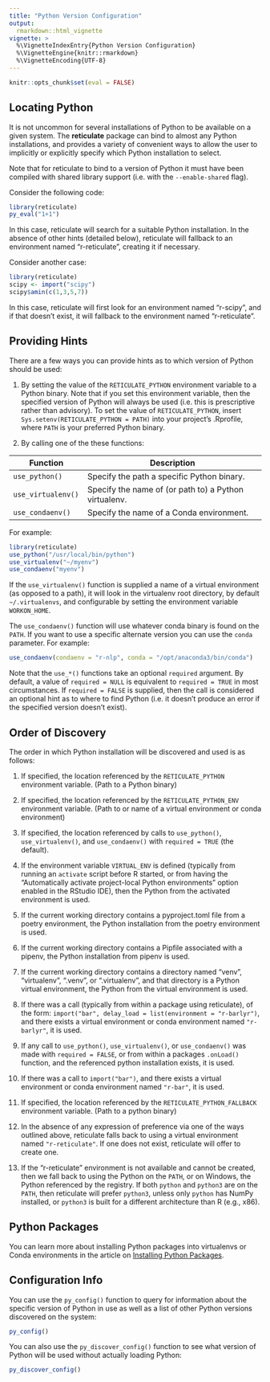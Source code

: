 ```yaml
---
title: "Python Version Configuration"
output:
  rmarkdown::html_vignette
vignette: >
  %\VignetteIndexEntry{Python Version Configuration}
  %\VignetteEngine{knitr::rmarkdown}
  %\VignetteEncoding{UTF-8}
---
```


```r
knitr::opts_chunk$set(eval = FALSE)
```

## Locating Python

It is not uncommon for several installations of Python to be available on a given system. The **reticulate** package can bind to almost any Python installations, and provides a variety of convenient ways to allow the user to implicitly or explicitly specify which Python installation to select.

Note that for reticulate to bind to a version of Python it must have been compiled with shared library support (i.e. with the `--enable-shared` flag).

Consider the following code:

```r
library(reticulate)
py_eval("1+1")
```

In this case, reticulate will search for a suitable Python installation. In the absence of other hints (detailed below), reticulate will fallback to an environment named "r-reticulate", creating it if necessary.

Consider another case:

```r
library(reticulate)
scipy <- import("scipy")
scipy$amin(c(1,3,5,7))
```

In this case, reticulate will first look for an environment named "r-scipy", and if that doesn't exist, it will fallback to the environment named "r-reticulate".

## Providing Hints

There are a few ways you can provide hints as to which version of Python should be used:

1.  By setting the value of the `RETICULATE_PYTHON` environment variable to a Python binary. Note that if you set this environment variable, then the specified version of Python will always be used (i.e. this is prescriptive rather than advisory). To set the value of `RETICULATE_PYTHON`, insert `Sys.setenv(RETICULATE_PYTHON = PATH)` into your project's .Rprofile, where `PATH` is your preferred Python binary.

2.  By calling one of the these functions:

| Function           | Description                                           |
|---------------------|---------------------------------------------------|
| `use_python()`     | Specify the path a specific Python binary.            |
| `use_virtualenv()` | Specify the name of (or path to) a Python virtualenv. |
| `use_condaenv()`   | Specify the name of a Conda environment.              |

For example:

```r
library(reticulate)
use_python("/usr/local/bin/python")
use_virtualenv("~/myenv")
use_condaenv("myenv")
```

If the `use_virtualenv()` function is supplied a name of a virtual environment (as opposed to a path), it will look in the virtualenv root directory, by default `~/.virtualenvs`, and configurable by setting the environment variable `WORKON_HOME`.

The `use_condaenv()` function will use whatever conda binary is found on the `PATH`. If you want to use a specific alternate version you can use the `conda` parameter. For example:

```r
use_condaenv(condaenv = "r-nlp", conda = "/opt/anaconda3/bin/conda")
```

Note that the `use_*()` functions take an optional `required` argument. By default, a value of `required = NULL` is equivalent to `required = TRUE` in most circumstances. If `required = FALSE` is supplied, then the call is considered an optional hint as to where to find Python (i.e. it doesn't produce an error if the specified version doesn't exist).

## Order of Discovery

The order in which Python installation will be discovered and used is as follows:

1.  If specified, the location referenced by the `RETICULATE_PYTHON` environment variable. (Path to a Python binary)

2.  If specified, the location referenced by the `RETICULATE_PYTHON_ENV` environment variable. (Path to or name of a virtual environment or conda environment)

3.  If specified, the location referenced by calls to `use_python()`, `use_virtualenv()`, and `use_condaenv()` with `required = TRUE` (the default).

4.  If the environment variable `VIRTUAL_ENV` is defined (typically from running an `activate` script before R started, or from having the "Automatically activate project-local Python environments" option enabled in the RStudio IDE), then the Python from the activated environment is used.

5.  If the current working directory contains a pyproject.toml file from a poetry environment, the Python installation from the poetry environment is used.

6.  If the current working directory contains a Pipfile associated with a pipenv, the Python installation from pipenv is used.

7.  If the current working directory contains a directory named "venv", "virtualenv", ".venv", or ".virtualenv", and that directory is a Python virtual environment, the Python from the virtual environment is used.

8.  If there was a call (typically from within a package using reticulate), of the form: `import("bar", delay_load = list(environment = "r-barlyr")`, and there exists a virtual environment or conda environment named `"r-barlyr"`, it is used.

9.  If any call to `use_python()`, `use_virtualenv()`, or `use_condaenv()` was made with `required = FALSE`, or from within a packages `.onLoad()` function, and the referenced python installation exists, it is used.

10. If there was a call to `import("bar")`, and there exists a virtual environment or conda environment named `"r-bar"`, it is used.

11. If specified, the location referenced by the `RETICULATE_PYTHON_FALLBACK` environment variable. (Path to a python binary)

12. In the absence of any expression of preference via one of the ways outlined above, reticulate falls back to using a virtual environment named `"r-reticulate"`. If one does not exist, reticulate will offer to create one.

13. If the "r-reticulate" environment is not available and cannot be created, then we fall back to using the Python on the `PATH`,
    or on Windows, the Python referenced by the registry. If both `python` and `python3` are on the `PATH`,
    then reticulate will prefer `python3`, unless only `python` has NumPy installed, or `python3` is built
    for a different architecture than R (e.g., x86).

## Python Packages

You can learn more about installing Python packages into virtualenvs or Conda environments in the article on [Installing Python Packages](python_packages.html).

## Configuration Info

You can use the `py_config()` function to query for information about the specific version of Python in use as well as a list of other Python versions discovered on the system:

```r
py_config()
```

You can also use the `py_discover_config()` function to see what version of Python will be used without actually loading Python:

```r
py_discover_config()
```
